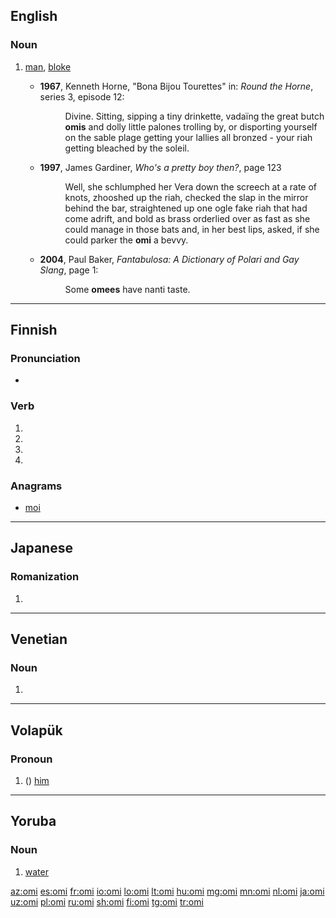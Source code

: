{{also|Omi}}
==English==

===Noun===
{{en-noun}}

# {{context|Polari|lang=en}} [[man]], [[bloke]]
#* '''1967''', Kenneth Horne, "Bona Bijou Tourettes" in: ''Round the Horne'', series 3, episode 12:
#*: Divine. Sitting, sipping a tiny drinkette, vadaïng the great butch '''omis''' and dolly little palones trolling by, or disporting yourself on the sable plage getting your lallies all bronzed - your riah getting bleached by the soleil.
#* '''1997''', James Gardiner, ''Who's a pretty boy then?'', page 123
#*: Well, she schlumphed her Vera down the screech at a rate of knots, zhooshed up the riah, checked the slap in the mirror behind the bar, straightened up one ogle fake riah that had come adrift, and bold as brass orderlied over as fast as she could manage in those bats and, in her best lips, asked, if she could parker the '''omi''' a bevvy.
#* '''2004''', Paul Baker, '' Fantabulosa: A Dictionary of Polari and Gay Slang'', page 1:
#*: Some '''omees''' have nanti taste.

----

==Finnish==

===Pronunciation===
* {{rhymes|omi|lang=fi}}

===Verb===
{{head|fi|verb form}}

# {{fi-form of|omia|pr=third person|pl=singular|mood=indicative|tense=past}}
# {{fi-form of|omia|mood=indicative|tense=present connegative}}
# {{fi-form of|omia|pr=second person|pl=singular|mood=imperative|tense=present}}
# {{fi-form of|omia|pr=second person|pl=singular|mood=imperative|tense=present connegative}}

===Anagrams===
* [[moi#Finnish|moi]]

----

==Japanese==

===Romanization===
{{ja-romaji}}

# {{ja-romanization of|おみ}}

----

==Venetian==

===Noun===
{{head|vec|noun plural form}}

# {{plural of|omo|lang=vec}}

----

==Volapük==

===Pronoun===
{{head|vo|pronoun form}}

# ({{inflection of|om||acc|s|lang=vo}}) [[him]]

----

==Yoruba==

===Noun===
{{head|yo|noun}}

# [[water]]

[[az:omi]]
[[es:omi]]
[[fr:omi]]
[[io:omi]]
[[lo:omi]]
[[lt:omi]]
[[hu:omi]]
[[mg:omi]]
[[mn:omi]]
[[nl:omi]]
[[ja:omi]]
[[uz:omi]]
[[pl:omi]]
[[ru:omi]]
[[sh:omi]]
[[fi:omi]]
[[tg:omi]]
[[tr:omi]]